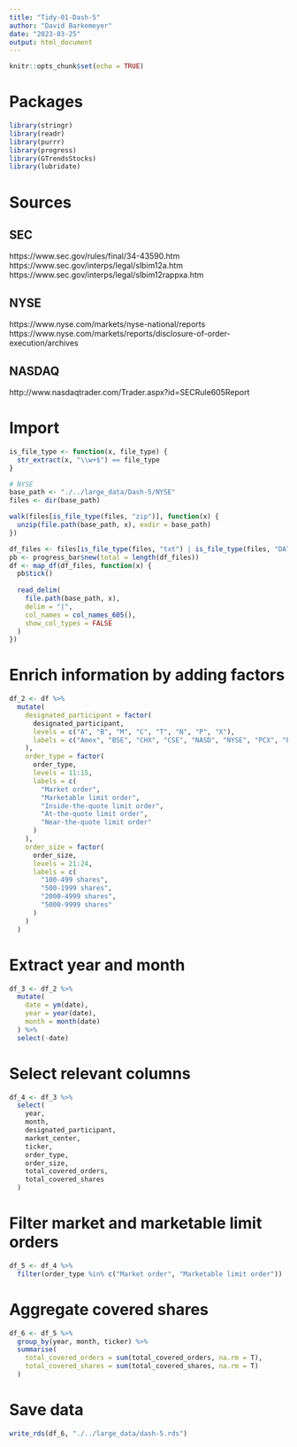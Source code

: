 ```yaml
---
title: "Tidy-01-Dash-5"
author: "David Barkemeyer"
date: "2023-03-25"
output: html_document
---
```


```r
knitr::opts_chunk$set(echo = TRUE)
```

# Packages

```r
library(stringr)
library(readr)
library(purrr)
library(progress)
library(GTrendsStocks)
library(lubridate)
```

# Sources

## SEC

https://www.sec.gov/rules/final/34-43590.htm
https://www.sec.gov/interps/legal/slbim12a.htm
https://www.sec.gov/interps/legal/slbim12rappxa.htm

## NYSE

https://www.nyse.com/markets/nyse-national/reports
https://www.nyse.com/markets/reports/disclosure-of-order-execution/archives

## NASDAQ

http://www.nasdaqtrader.com/Trader.aspx?id=SECRule605Report

# Import

```r
is_file_type <- function(x, file_type) {
  str_extract(x, "\\w+$") == file_type
}

# NYSE
base_path <- "./../large_data/Dash-5/NYSE"
files <- dir(base_path)

walk(files[is_file_type(files, "zip")], function(x) {
  unzip(file.path(base_path, x), exdir = base_path)
})

df_files <- files[is_file_type(files, "txt") | is_file_type(files, "DAT")]
pb <- progress_bar$new(total = length(df_files))
df <- map_df(df_files, function(x) {
  pb$tick()
  
  read_delim(
    file.path(base_path, x), 
    delim = "|", 
    col_names = col_names_605(),
    show_col_types = FALSE
  )
})
```

# Enrich information by adding factors

```r
df_2 <- df %>%
  mutate(
    designated_participant = factor(
      designated_participant,
      levels = c("A", "B", "M", "C", "T", "N", "P", "X"),
      labels = c("Amex", "BSE", "CHX", "CSE", "NASD", "NYSE", "PCX", "Phlx")
    ),
    order_type = factor(
      order_type,
      levels = 11:15,
      labels = c(
        "Market order", 
        "Marketable limit order", 
        "Inside-the-quote limit order",
        "At-the-quote limit order",
        "Near-the-quote limit order"
      )
    ),
    order_size = factor(
      order_size,
      levels = 21:24,
      labels = c(
        "100-499 shares",
        "500-1999 shares",
        "2000-4999 shares",
        "5000-9999 shares"
      )
    )
  )
```

# Extract year and month

```r
df_3 <- df_2 %>%
  mutate(
    date = ym(date),
    year = year(date),
    month = month(date)
  ) %>%
  select(-date)
```

# Select relevant columns

```r
df_4 <- df_3 %>%
  select(
    year,
    month,
    designated_participant,
    market_center,
    ticker,
    order_type,
    order_size,
    total_covered_orders,
    total_covered_shares
  )
```

# Filter market and marketable limit orders

```r
df_5 <- df_4 %>%
  filter(order_type %in% c("Market order", "Marketable limit order"))
```

# Aggregate covered shares

```r
df_6 <- df_5 %>%
  group_by(year, month, ticker) %>%
  summarise(
    total_covered_orders = sum(total_covered_orders, na.rm = T),
    total_covered_shares = sum(total_covered_shares, na.rm = T)
  )
```

# Save data

```r
write_rds(df_6, "./../large_data/dash-5.rds")
```



